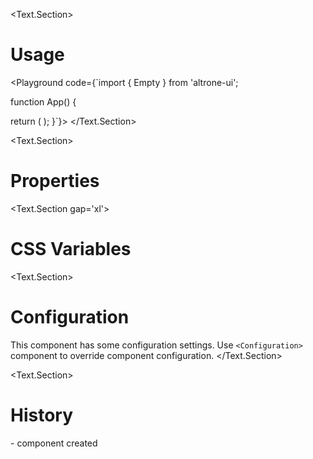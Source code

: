 
<BluePrint 
  title="Empty" 
  description="This component is used to display empty state" 
  group="Atoms"
  version={35}
/>

<Text.Section>
# Usage

<Playground code={`import { Empty } from 'altrone-ui';

function App() {

  return (
    <Empty />
  );
}`}>
  <Empty />
</Playground>
</Text.Section>

<Text.Section>
# Properties
<PropertiesTable title="Properties" data={EmptyProperties} />
</Text.Section>

<Text.Section gap='xl'>
  # CSS Variables
  <CSSVariablesList data={EmptyCSSVariables} />
</Text.Section>

<Text.Section>
  # Configuration
  This component has some configuration settings. Use `<Configuration>` component to override component configuration.
  <ConfigTable filter="empty." />
</Text.Section>

<Text.Section>
  # History
  <HistoryItem version="3.5">
    - component created
  </HistoryItem>
</Text.Section>